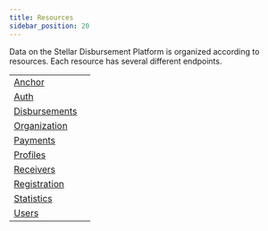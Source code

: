 ```yaml
---
title: Resources
sidebar_position: 20
---
```



Data on the Stellar Disbursement Platform is organized according to resources. Each resource has several different endpoints.

<MethodTable title="Resource Types">

| | |
| --------------------------------------------------- | --- |
| [Anchor](./anchor/index.mdx) | |
| [Auth](./auth/index.mdx) | |
| [Disbursements](./disbursements/index.mdx) | |
| [Organization](./organization/index.mdx) | |
| [Payments](./payments/index.mdx) | |
| [Profiles](./profile/index.mdx) | |
| [Receivers](./receivers/index.mdx) | |
| [Registration](./registration/index.mdx) | |
| [Statistics](./statistics/index.mdx) | |
| [Users](./users/index.mdx) | |

</MethodTable>